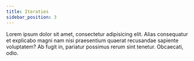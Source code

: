 ```yaml
---
title: Iteraties
sidebar_position: 3
---
```


Lorem ipsum dolor sit amet, consectetur adipisicing elit. Alias consequatur et explicabo magni nam nisi praesentium quaerat recusandae sapiente voluptatem? Ab fugit in, pariatur possimus rerum sint tenetur. Obcaecati, odio.
